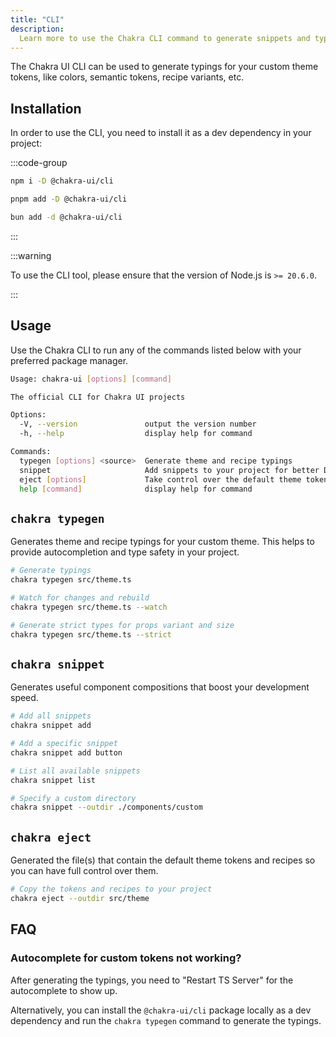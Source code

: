 ```yaml
---
title: "CLI"
description:
  Learn more to use the Chakra CLI command to generate snippets and typings
---
```


The Chakra UI CLI can be used to generate typings for your custom theme tokens,
like colors, semantic tokens, recipe variants, etc.

## Installation

In order to use the CLI, you need to install it as a dev dependency in your
project:

:::code-group

```bash [npm]
npm i -D @chakra-ui/cli
```

```bash [pnpm]
pnpm add -D @chakra-ui/cli
```

```bash [bun]
bun add -d @chakra-ui/cli
```

:::

:::warning

To use the CLI tool, please ensure that the version of Node.js is `>= 20.6.0`.

:::

## Usage

Use the Chakra CLI to run any of the commands listed below with your preferred
package manager.

```bash
Usage: chakra-ui [options] [command]

The official CLI for Chakra UI projects

Options:
  -V, --version               output the version number
  -h, --help                  display help for command

Commands:
  typegen [options] <source>  Generate theme and recipe typings
  snippet                     Add snippets to your project for better DX
  eject [options]             Take control over the default theme tokens and recipes
  help [command]              display help for command
```

## `chakra typegen`

Generates theme and recipe typings for your custom theme. This helps to provide
autocompletion and type safety in your project.

```bash
# Generate typings
chakra typegen src/theme.ts

# Watch for changes and rebuild
chakra typegen src/theme.ts --watch

# Generate strict types for props variant and size
chakra typegen src/theme.ts --strict
```

## `chakra snippet`

Generates useful component compositions that boost your development speed.

```bash
# Add all snippets
chakra snippet add

# Add a specific snippet
chakra snippet add button

# List all available snippets
chakra snippet list

# Specify a custom directory
chakra snippet --outdir ./components/custom
```

## `chakra eject`

Generated the file(s) that contain the default theme tokens and recipes so you
can have full control over them.

```bash
# Copy the tokens and recipes to your project
chakra eject --outdir src/theme
```

## FAQ

### Autocomplete for custom tokens not working?

After generating the typings, you need to "Restart TS Server" for the
autocomplete to show up.

Alternatively, you can install the `@chakra-ui/cli` package locally as a dev
dependency and run the `chakra typegen` command to generate the typings.
